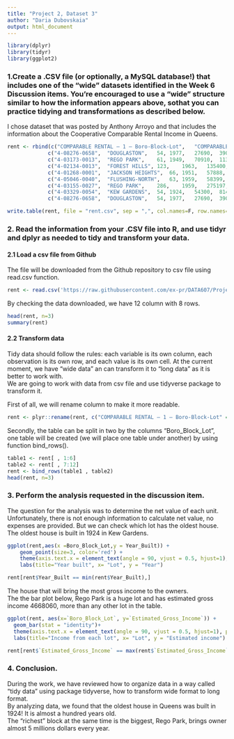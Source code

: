 ---
title: "Project 2, Dataset 3"
author: "Daria Dubovskaia"
output: html_document
---

```{r setup, echo=FALSE, results='hide', warning=FALSE, message=FALSE}
library(dplyr)
library(tidyr)
library(ggplot2)
```
### 1.Create a .CSV file (or optionally, a MySQL database!) that includes one of the “wide” datasets identified in the Week 6 Discussion items. You’re encouraged to use a “wide” structure similar to how the information appears above, sothat you can practice tidying and transformations as described below.
I chose dataset that was posted by Anthony Arroyo and that includes the information about the Cooperative Comparable Rental Income in Queens.
```{r}
rent <- rbind(c("COMPARABLE RENTAL – 1 – Boro-Block-Lot",	"COMPARABLE RENTAL – 1 – Neighborhood",	"COMPARABLE RENTAL – 1 – Total Units",	"COMPARABLE RENTAL – 1 – Year Built",	"COMPARABLE RENTAL – 1 – Gross SqFt",	"COMPARABLE RENTAL – 1 – Estimated Gross Income",	"COMPARABLE RENTAL – 2 – Boro-Block-Lot",	"COMPARABLE RENTAL – 2 – Neighborhood",	"COMPARABLE RENTAL – 2 – Total Units",	"COMPARABLE RENTAL – 2 – Year Built",	"COMPARABLE RENTAL – 2 – Gross SqFt",	"COMPARABLE RENTAL – 2 – Estimated Gross Income"),
             c("4-08276-0658",	"DOUGLASTON",	54,	1977,	27690,	390932,	"4-03205-0024",	"FOREST HILLS",	20,	1931,	24408,	372944),
             c("4-03173-0013",	"REGO PARK",	61,	1949,	70910,	1130670,	"4-02135-0013",	"FOREST HILLS",	135,	1960,	137700,	1889772),
             c("4-02134-0013",	"FOREST HILLS",	123,	1963,	135400,	1872338,	"4-01279-0001",	"JACKSON HEIGHTS",	96,	1950,	95000,	1035405),
             c("4-01268-0001",	"JACKSON HEIGHTS",	66,	1951,	57888,	860870,	"4-05046-0006",	"FLUSHING-NORTH",	45,	1968,	41398,	605749),
             c("4-05046-0040",	"FLUSHING-NORTH",	63,	1959,	58399,	899224,	"4-03234-0051",	"FOREST HILLS",	228,	1929,	174480,	3520549),
             c("4-03155-0027",	"REGO PARK",	286,	1959,	275197,	4668060,	"4-03322-0014",	"KEW GARDENS",	84,	1928,	83727,	1220740),
             c("4-03329-0054",	"KEW GARDENS",	54,	1924,	54300,	814069,	"4-15555-0001",	"FAR ROCKAWAY",	108,	1950,	87926,	1077972),
             c("4-08276-0658",	"DOUGLASTON",	54,	1977,	27690,	390932,	"4-01268-0001",	"JACKSON HEIGHTS",	66,	1951,	57888,	860870))

write.table(rent, file = "rent.csv", sep = ",", col.names=F, row.names=F)
```
### 2. Read the information from your .CSV file into R, and use tidyr and dplyr as needed to tidy and transform your data.
#### 2.1 Load a csv file from Github
The file will be downloaded from the Github repository to csv file using read.csv function. 
```{r}
rent <- read.csv('https://raw.githubusercontent.com/ex-pr/DATA607/Project-2/rent.csv', header=TRUE, sep=",", check.names=FALSE)
```
By checking the data downloaded, we have 12 column with 8 rows.
```{r}
head(rent, n=3)
summary(rent)
```

#### 2.2 Transform data
Tidy data should follow the rules: each variable is its own column, each observation is its own row, and each value is its own cell. At the current moment, we have "wide data" an can transform it to "long data" as it is better to work with. <br>
We are going to work with data from csv file and use tidyverse package to transform it. <br>

First of all, we will rename column to make it more readable.
```{r}
rent <- plyr::rename(rent, c("COMPARABLE RENTAL – 1 – Boro-Block-Lot" = "Boro_Block_Lot", "COMPARABLE RENTAL – 1 – Neighborhood" = "Neighborhood", "COMPARABLE RENTAL – 1 – Total Units" = "Total_Units", "COMPARABLE RENTAL – 1 – Year Built" = "Year_Built", "COMPARABLE RENTAL – 1 – Gross SqFt" = "Gross_SqFt",	"COMPARABLE RENTAL – 1 – Estimated Gross Income" = "Estimated_Gross_Income","COMPARABLE RENTAL – 2 – Boro-Block-Lot" = "Boro_Block_Lot",	"COMPARABLE RENTAL – 2 – Neighborhood" = "Neighborhood",	"COMPARABLE RENTAL – 2 – Total Units" = "Total_Units",	"COMPARABLE RENTAL – 2 – Year Built" = "Year_Built",	"COMPARABLE RENTAL – 2 – Gross SqFt" = "Gross_SqFt",	"COMPARABLE RENTAL – 2 – Estimated Gross Income" = "Estimated_Gross_Income"))
```

Secondly, the table can be split in two by the columns "Boro_Block_Lot", one table will be created (we will place one table under another) by using function bind_rows().

```{r}
table1 <- rent[ , 1:6] 
table2 <- rent[ , 7:12] 
rent <- bind_rows(table1 , table2)
head(rent, n=3)
```

### 3. Perform the analysis requested in the discussion item.
The question for the analysis was to determine the net value of each unit. <br>
Unfortunately, there is not enough information to calculate net value, no expenses are provided. But we can check which lot has the oldest house. <br>
The oldest house is built in 1924 in Kew Gardens.
```{r}
ggplot(rent,aes(x =Boro_Block_Lot,y = Year_Built)) + 
    geom_point(size=3, color='red') + 
    theme(axis.text.x = element_text(angle = 90, vjust = 0.5, hjust=1), plot.title = element_text(hjust = 0.5)) +
    labs(title="Year built", x= "Lot", y = "Year") 
```

```{r}
rent[rent$Year_Built == min(rent$Year_Built),]
```

The house that will bring the most gross income to the owners. <br>
The the bar plot below, Rego Park is a huge lot and has estimated gross income 4668060, more than any other lot in the table.
```{r}
ggplot(rent, aes(x=`Boro_Block_Lot`, y=`Estimated_Gross_Income`)) + 
  geom_bar(stat = "identity")+
  theme(axis.text.x = element_text(angle = 90, vjust = 0.5, hjust=1), plot.title = element_text(hjust = 0.5)) +
  labs(title="Income from each lot", x= "Lot", y = "Estimated income") 
```

```{r}
rent[rent$`Estimated_Gross_Income` == max(rent$`Estimated_Gross_Income`),]
```
### 4. Conclusion.
During the work, we have reviewed how to organize data in a way called "tidy data" using package tidyverse, how to transform wide format to long format. <br>
By analyzing data, we found that the oldest house in Queens was  built in 1924! It is almost a hundred years old.<br>
The "richest" block at the same time is the biggest, Rego Park, brings owner almost 5 millions dollars every year.